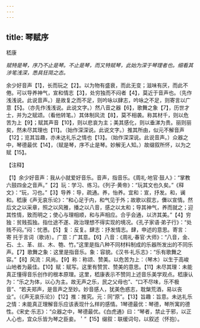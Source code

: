 ```yaml
---
---
---
```

title: 琴赋序
---



嵇康

*赋特是琴，序乃不止是琴。不止是琴，而又特赋琴，此始为深于琴理者也。细看其涉笔浅深，悉具狂简之态。*

余少好音声【1】，长而玩之【2】。以为物有盛衰，而此无变；滋味有厌，而此不倦。可以导养神气，宣和情志【3】，处穷独而不闷者【4】，莫近于音声也。（先作浅浅说。此说音声。）是故复之而不足，则吟咏以肆志，吟咏之不足，则寄言以广意【5】。（亦先作浅浅说。此说文字。）然八音之器【6】，歌舞之象【7】，历世才士，并为之赋颂。（看他转笔。）其体制风流【8】，莫不相袭。称其材千，则以危苦为上【9】；赋其声音【10】，则以悲哀为主；美其感化，则以垂涕为贵。丽则丽矣，然未尽其理也【11】。（始作深深说。此说文字。）推其所由，似元不解音声【12】；览其旨趣，亦未达礼乐之情也【13】。（始作深深说。此说音声。）众器之中，琴德最优【14】，（赋是琴，序不止是琴。妙解无人知。）故缀叙所怀，以为之赋【15】。

【注释】

【1】余少好音声：我从小就爱好音乐。音声，指音乐。《周礼·地官·鼓人》：“掌教六鼓四金之音声。”【2】玩：学习、练习。《列子·黄帝》：“玩其文也久矣。”《释文》：“玩，习也。”【3】导养：导，疏通。养，怡养。宜和：宣，抒发。和，谰和。嵇康《声无哀乐论》：“和心足于内，和气见于外；故歌以叙志，儛以宣情。然后文之以采章，照之以风雅，播之以八音，感之以太和；导其神气，养而就之；迎其性情，致而明之；使心与理相顺，和与声相应。合乎会通，以济其美。”【4】穷独：贫贱孤独。指仕途不遂、政治理想不得实现的境况。《孔子家语·弟子行》：“处贱不闷。”闷：忧懑。【5】复：反复。肆志：抒发情志。肆，申述的意思。寄言：寄
托于言词（歌诗）。广意：广其意。【6】八音：《周礼·春官·大师》：“八音，金、石、土、革、丝、木、匏、竹。”这里是指八种不同材料制成的乐器所发出的不同乐声。【7】歌舞之象：这里是指音乐。象：容貌。《汉书·礼乐志》：“乐有歌舞之容。”【8】风流：风尚。【9】称：称颂、赞美。以危苦为上：（琴木）以生于高峻山地者为最佳。【10】赋：赋写。这里有赞赏、赞美的意思。【11】未尽其理：未能真正懂得音乐创作的根本原理。这里，嵇康表示不赞同上述音乐美学观点。嵇康认为：“乐之为体，以心为主。故无声之乐，民之父母也”、“口不尽味，乐不极音”、“若夫郑声，是音声之至妙。妙音感人，犹美色惑志，耽槃荒酒，易以丧业”。（《声无哀乐论》）【12】推：推究。元：同“原”。【13】旨趣：旨意。未达礼乐之情：未能真正理解音乐应该表现什么样的感情。1琴德最优：琴德，琴所寓的德性。《宋史·乐志》：“众器之中，琴德最优。《白虎通》曰：“琴者，禁止于邪，以正人心也，宜众乐皆为琴之臣妾。＇”【15】缀叙：联缓词句，以叙述（怀抱）。